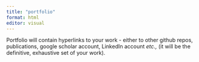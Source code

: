```yaml
---
title: "portfolio"
format: html
editor: visual
---
```


Portfolio will contain hyperlinks to your work - either to other github repos, publications, google scholar account, LinkedIn account *etc.,* (it will be the definitive, exhaustive set of your work).
